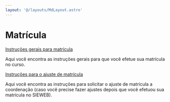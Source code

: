 ```yaml
---
layout: '@/layouts/MdLayout.astro'
---
```






Matrícula
=========










[Instruções gerais para matrícula](/cpt/discentes/matricula/copy_of_instrucoes-para-sua-matricula)

Aqui você encontra as instruções gerais para que você efetue sua matrícula no curso.





[Instruções para o ajuste de matrícula](/cpt/discentes/matricula/instrucoes-para-sua-matricula)

Aqui você encontra as instruções para solicitar o ajuste de matrícula a coordenação (caso você precise fazer ajustes depois que você efetuou sua matrícula no SIEWEB).










